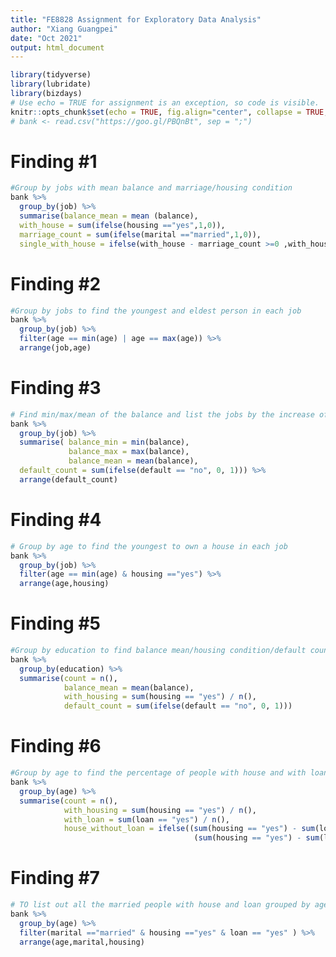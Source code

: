```yaml
---
title: "FE8828 Assignment for Exploratory Data Analysis"
author: "Xiang Guangpei"
date: "Oct 2021"
output: html_document
---
```


```r
library(tidyverse)
library(lubridate)
library(bizdays)
# Use echo = TRUE for assignment is an exception, so code is visible.
knitr::opts_chunk$set(echo = TRUE, fig.align="center", collapse = TRUE, cache = TRUE)
# bank <- read.csv("https://goo.gl/PBQnBt", sep = ";")
```

# Finding #1
```r
#Group by jobs with mean balance and marriage/housing condition
bank %>% 
  group_by(job) %>%
  summarise(balance_mean = mean (balance),
  with_house = sum(ifelse(housing =="yes",1,0)),
  marriage_count = sum(ifelse(marital =="married",1,0)),
  single_with_house = ifelse(with_house - marriage_count >=0 ,with_house - marriage_count,0))
```
# Finding #2
```r
#Group by jobs to find the youngest and eldest person in each job
bank %>% 
  group_by(job) %>%
  filter(age == min(age) | age == max(age)) %>% 
  arrange(job,age) 
```

# Finding #3
```r
# Find min/max/mean of the balance and list the jobs by the increase of the default counts
bank %>% 
  group_by(job) %>%
  summarise( balance_min = min(balance),
             balance_max = max(balance),
             balance_mean = mean(balance),
  default_count = sum(ifelse(default == "no", 0, 1))) %>%
  arrange(default_count)
```
# Finding #4
```r
# Group by age to find the youngest to own a house in each job
bank %>% 
  group_by(job) %>%
  filter(age == min(age) & housing =="yes") %>% 
  arrange(age,housing) 
```
# Finding #5
```r
#Group by education to find balance mean/housing condition/default count
bank %>% 
  group_by(education) %>%
  summarise(count = n(),
            balance_mean = mean(balance),
            with_housing = sum(housing == "yes") / n(),
            default_count = sum(ifelse(default == "no", 0, 1)))
```
# Finding #6
```r
#Group by age to find the percentage of people with house and with loan, and number of people have house without loan
bank %>% 
  group_by(age) %>%
  summarise(count = n(),
            with_housing = sum(housing == "yes") / n(),
            with_loan = sum(loan == "yes") / n(),
            house_without_loan = ifelse((sum(housing == "yes") - sum(loan == "yes")) >=0,
                                         (sum(housing == "yes") - sum(loan == "yes")),0))
```

# Finding #7
```r
# TO list out all the married people with house and loan grouped by age
bank %>% 
  group_by(age) %>%
  filter(marital =="married" & housing =="yes" & loan == "yes" ) %>% 
  arrange(age,marital,housing) 
```



